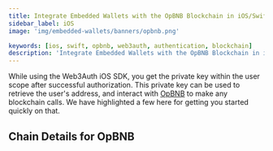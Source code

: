 ```yaml
---
title: Integrate Embedded Wallets with the OpBNB Blockchain in iOS/Swift Applications
sidebar_label: iOS
image: 'img/embedded-wallets/banners/opbnb.png'

keywords: [ios, swift, opbnb, web3auth, authentication, blockchain]
description: 'Integrate Embedded Wallets with the OpBNB Blockchain in iOS/Swift Applications | Embedded Wallets'
---
```



While using the Web3Auth iOS SDK, you get the private key within the user scope after successful authorization. This private key can be used to retrieve the user's address, and interact with [OpBNB](https://ethereum.org/) to make any blockchain calls. We have highlighted a few here for getting you started quickly on that.

## Chain Details for OpBNB

<ChainDetailsOpBnb />

<EVMInteraction />
